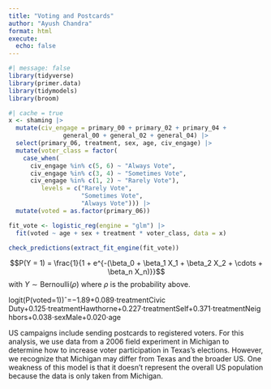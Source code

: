 ```yaml
---
title: "Voting and Postcards"
author: "Ayush Chandra"
format: html
execute: 
  echo: false
---
```



```r
#| message: false
library(tidyverse)
library(primer.data)
library(tidymodels)
library(broom)
```

```r
#| cache = true
x <- shaming |> 
  mutate(civ_engage = primary_00 + primary_02 + primary_04 + 
               general_00 + general_02 + general_04) |> 
  select(primary_06, treatment, sex, age, civ_engage) |> 
  mutate(voter_class = factor(
    case_when(
      civ_engage %in% c(5, 6) ~ "Always Vote",
      civ_engage %in% c(3, 4) ~ "Sometimes Vote",
      civ_engage %in% c(1, 2) ~ "Rarely Vote"),
         levels = c("Rarely Vote", 
                    "Sometimes Vote", 
                    "Always Vote"))) |>
  mutate(voted = as.factor(primary_06))

fit_vote <- logistic_reg(engine = "glm") |>
  fit(voted ~ age + sex + treatment * voter_class, data = x)

check_predictions(extract_fit_engine(fit_vote))
```
$$P(Y = 1) = \frac{1}{1 + e^{-(\beta_0 + \beta_1 X_1 + \beta_2 X_2 + \cdots + \beta_n X_n)}}$$
with $Y \sim \text{Bernoulli}(\rho)$ where $\rho$ is the probability above.

logit(P(voted=1))ˆ=−1.89+0.089⋅treatmentCivic Duty+0.125⋅treatmentHawthorne+0.227⋅treatmentSelf+0.371⋅treatmentNeighbors+0.038⋅sexMale+0.020⋅age


US campaigns include sending postcards to registered voters. For this analysis, we use data from a 2006 field experiment in Michigan to determine how to increase voter participation in Texas's elections. However, we recognize that Michigan may differ from Texas and the broader US. One weakness of this model is that it doesn't represent the overall US population because the data is only taken from Michigan.
